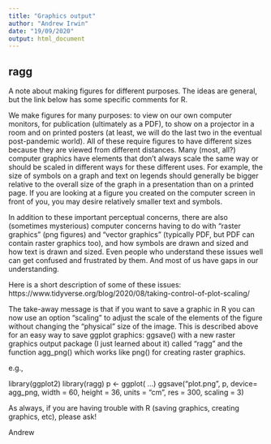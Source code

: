 ```yaml
---
title: "Graphics output"
author: "Andrew Irwin"
date: "19/09/2020"
output: html_document
---
```



## ragg


A note about making figures for different purposes. The ideas are general, but the link below has some specific comments for R.
 
We make figures for many purposes: to view on our own computer monitors, for publication (ultimately as a PDF), to show on a projector in a room and on printed posters (at least, we will do the last two in the eventual post-pandemic world). All of these require figures to have different sizes because they are viewed from different distances. Many (most, all?) computer graphics have elements that don’t always scale the same way or should be scaled in different ways for these different uses. For example, the size of symbols on a graph and text on legends should generally be bigger relative to the overall size of the graph in a presentation than on a printed page. If you are looking at a figure you created on the computer screen in front of you, you may desire relatively smaller text and symbols.
 
In addition to these important perceptual concerns, there are also (sometimes mysterious) computer concerns having to do with “raster graphics” (png figures) and “vector graphics” (typically PDF, but PDF can contain raster graphics too), and how symbols are drawn and sized and how text is drawn and sized. Even people who understand these issues well can get confused and frustrated by them. And most of us have gaps in our understanding.
 
Here is a short description of some of these issues:
https://www.tidyverse.org/blog/2020/08/taking-control-of-plot-scaling/
 
The take-away message is that if you want to save a graphic in R you can now use an option “scaling” to adjust the scale of the elements of the figure without changing the “physical” size of the image. This is described above for an easy way to save ggplot graphics: ggsave() with a new raster graphics output package (I just learned about it) called “ragg” and the function agg_png() which works like png() for creating raster graphics.
 
e.g.,
 
library(ggplot2)
library(ragg)
p <- ggplot( …)
ggsave(“plot.png”, p, device= agg_png, width = 60, height = 36, units = “cm”, res = 300, scaling = 3)
 
As always, if you are having trouble with R (saving graphics, creating graphics, etc), please ask!
 
Andrew
 
 
